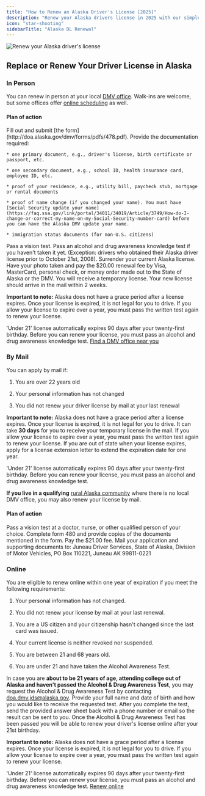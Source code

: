 ```yaml
---
title: "How to Renew an Alaska Driver's License [2025]"
description: "Renew your Alaska drivers license in 2025 with our simple, step-by-step guide. Find all the necessary requirements, forms, fees, and online renewal options to ensure a hassle-free experience. Stay legal and avoid fines - start your renewal process now!"
icon: "star-shooting"
sidebarTitle: "Alaska DL Renewal"
---
```


![Renew your Alaska driver's license](https://driving-tests.org/wp-content/uploads/2024/07/renew-alaska-drivers-license-1.jpg)

## Replace or Renew Your Driver License in Alaska

### In Person

You can renew in person at your local [DMV office](http://doa.alaska.gov/dmv/office/index.htm).
Walk-ins are welcome, but some offices offer [online scheduling](http://doa.alaska.gov/dmv/home.htm) as well.

#### Plan of action

<Steps>
  <Step title="Step 1">
    Fill out and submit [the form](http://doa.alaska.gov/dmv/forms/pdfs/478.pdf).
  </Step>

  <Step title="Step 2">
    Provide the documentation required:

    * one primary document, e.g., driver's license, birth certificate or passport, etc.

    * one secondary document, e.g., school ID, health insurance card, employee ID, etc.

    * proof of your residence, e.g., utility bill, paycheck stub, mortgage or rental documents

    * proof of name change (if you changed your name). You must have [Social Security update your name](https://faq.ssa.gov/link/portal/34011/34019/Article/3749/How-do-I-change-or-correct-my-name-on-my-Social-Security-number-card) before you can have the Alaska DMV update your name.

    * immigration status documents (for non-U.S. citizens)
  </Step>

  <Step title="Step 3">
    Pass a vision test.
  </Step>

  <Step title="Step 4">
    Pass an alcohol and drug awareness knowledge test if you haven't taken it yet. (Exception: drivers who obtained their Alaska driver license prior to October 21st, 2008).
  </Step>

  <Step title="Step 5">
    Surrender your current Alaska license.
  </Step>

  <Step title="Step 6">
    Have your photo taken and pay the $20.00 renewal fee by Visa, MasterCard, personal check, or money order made out to the State of Alaska or the DMV.
  </Step>

  <Step title="Step 7">
    You will receive a temporary license. Your new license should arrive in the mail within 2 weeks.
  </Step>
</Steps>

<Note>**Important to note:** Alaska does not have a grace period after a license expires. Once your license is expired, it is not legal for you to drive. If you allow your license to expire over a year, you must pass the written test again to renew your license.</Note>

'Under 21' license automatically expires 90 days after your twenty-first birthday. Before you can renew your license, you must pass an alcohol and drug awareness knowledge test.
[Find a DMV office near you](https://driving-tests.org/dmv-near-me/)

### By Mail

You can apply by mail if:

1. You are over 22 years old

2. Your personal information has not changed

3. You did not renew your driver license by mail at your last renewal

<Note>**Important to note:** Alaska does not have a grace period after a license expires. Once your license is expired, it is not legal for you to drive. It can take **30 days** for you to receive your temporary license in the mail. If you allow your license to expire over a year, you must pass the written test again to renew your license. If you are out of state when your license expires, apply for a license extension letter to extend the expiration date for one year.</Note>

'Under 21' license automatically expires 90 days after your twenty-first birthday. Before you can renew your license, you must pass an alcohol and drug awareness knowledge test.

**If you live in a qualifying** [rural Alaska community](http://doa.alaska.gov/dmv/reg/exempt.htm) where there is no local DMV office, you may also renew your license by mail.

#### Plan of action

<Steps>
  <Step title="Step 1">
    Pass a vision test at a doctor, nurse, or other qualified person of your choice.
  </Step>

  <Step title="Step 2">
    Complete form 480 and provide copies of the documents mentioned in the form.
  </Step>

  <Step title="Step 3">
    Pay the $21.00 fee.
  </Step>

  <Step title="Step 4">
    Mail your application and supporting documents to: Juneau Driver Services, State of Alaska, Division of Motor Vehicles, PO Box 110221, Juneau AK 99811-0221
  </Step>
</Steps>

### Online

You are eligible to renew online within one year of expiration if you meet the following requirements:

1. Your personal information has not changed.

2. You did not renew your license by mail at your last renewal.

3. You are a US citizen and your citizenship hasn't changed since the last card was issued.

4. Your current license is neither revoked nor suspended.

5. You are between 21 and 68 years old.

6. You are under 21 and have taken the Alcohol Awareness Test.

In case you are **about to be 21 years of age, attending college out of Alaska and haven't passed the Alcohol & Drug Awareness Test**, you may request the Alcohol & Drug Awareness Test by contacting [doa.dmv.jds@alaska.gov](mailto:doa.dmv.jds@alaska.gov). Provide your full name and date of birth and how you would like to receive the requested test. After you complete the test, send the provided answer sheet back with a phone number or email so the result can be sent to you. Once the Alcohol & Drug Awareness Test has been passed you will be able to renew your driver's license online after your 21st birthday.

<Note>**Important to note:** Alaska does not have a grace period after a license expires. Once your license is expired, it is not legal for you to drive. If you allow your license to expire over a year, you must pass the written test again to renew your license.</Note>

'Under 21' license automatically expires 90 days after your twenty-first birthday. Before you can renew your license, you must pass an alcohol and drug awareness knowledge test.
[Renew online](https://online.dmv.alaska.gov/DMVMailInRenewal/)

<Snippet file="renewal-state-block.mdx" />